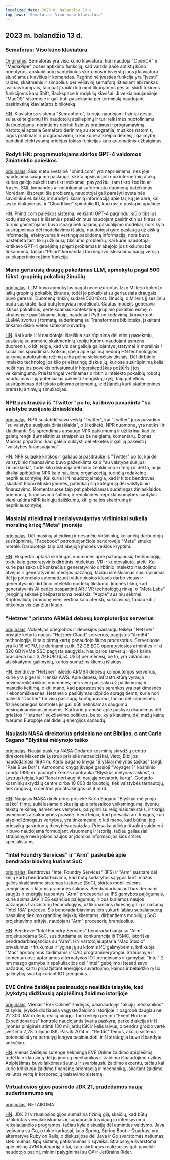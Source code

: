 ```yaml
---
localized_date: 2023 m. balandžio 13 d.
top_news: 'Semaforas: Viso kūno klaviatūra'
---
```




<CallToAction />

<Steps>

## 2023 m. balandžio 13 d.

### Semaforas: Viso kūno klaviatūra

[Originalas](https://github.com/everythingishacked/Semaphore).
Semaforas yra viso kūno klaviatūra, kuri naudoja "OpenCV" ir "MediaPipe" posės aptikimo funkciją, kad vaizdo įraše aptiktų kūno orientyrus, apskaičiuotų santykinius skirtumus ir išverstų juos į klaviatūra siunčiamus klavišus ir komandas. Pagrindinė įvesties funkcija yra "įvesti" raides, skaitmenis ir simbolius per vėliavinį semaforą ištiesiant abi rankas įvairiais kampais, taip pat įtraukti kiti modifikuojantys gestai, skirti tokioms funkcijoms kaip Shift, Backspace ir rodyklių klavišai. Ji veikia naujausioje "MacOS" sistemoje ir gali būti pasiekiama per terminalą naudojant pasirinktinę klaviatūros biblioteką.

[HN](http://news.ycombinator.com/item?id=35536550).
Klaviatūros sistema "Semaphore", kurioje naudojami fiziniai gestai, sulaukė teigiamų HN naudotojų atsiliepimų ir turi reikšmės nuotoliniams darbuotojams, norintiems derinti fizinius pratimus ir programavimą. Vartotojai aptaria Semaforo derinimą su stenografija, muzikos natomis, jogos pratimais ir programavimu, o kai kurie atkreipia dėmesį į galimybę padidinti efektyvumą pridėjus tokias funkcijas kaip automatinis užbaigimas.

### Rodyti HN: programuotojams skirtos GPT-4 valdomos žiniatinklio paieškos

[originalas](https://www.phind.com).
Šiuo metu svetainė "phind.com" yra neprieinama, nes joje naudojama saugumo paslauga, skirta apsisaugoti nuo internetinių atakų, kurias galėjo sukelti tam tikri veiksmai, pavyzdžiui, tam tikro žodžio ar frazės, SQL komandos ar netinkamai suformuotų duomenų pateikimas. Norėdami išspręsti šią problemą, naudotojai gali parašyti svetainės savininkui el. laišką ir nurodyti išsamią informaciją apie tai, ką jie darė, kai įvyko blokavimas, ir "Cloudflare" spindulio ID, kurį rasite puslapio apačioje.

[HN](http://news.ycombinator.com/item?id=35543668).
Phind.com paieškos sistema, veikianti GPT-4 pagrindu, siūlo tikslius kodų atsakymus ir išsamius paaiškinimus naudojant pasirinktinius filtrus, o turinio gamintojams buvo išnagrinėti pajamų pasidalijimo modeliai, nors kyla susirūpinimas dėl modeliavimo išlaidų; naudotojai gyrė paslaugą už aiškią informaciją, efektyvumą ir vertingą papildomą informaciją, nors buvo pastebėta tam tikrų užklausų tikslumo problemų. Kai kurie naudotojai kritikavo GPT-4 gebėjimą spręsti problemas ir abejojo jos tikslumu bei tinkamumu, tačiau "Phind" komanda į tai reagavo išleisdama naują versiją su ekspertinio režimo funkcija.

### Mano geriausių draugų pakeitimas LLM, apmokytu pagal 500 tūkst. grupinių pokalbių žinučių

[originalas](https://www.izzy.co/blogs/robo-boys.html).
LLM buvo apmokytas pagal necenzūruotas Izzy Millerio koledžo laikų grupinių pokalbių žinutes, todėl jo pokalbiai su geriausiais draugais buvo geresni. Duomenų rinkinį sudarė 500 tūkst. žinučių, o Mileris jį sesijiniu būdu suskirstė, kad būtų lengviau modeliuoti. Gautas modelis generavo ištisus pokalbius, perteikdamas kontekstinę grupinio pokalbio esmę, o straipsnyje paaiškinama, kaip, naudojant Python kodavimą, konvertuoti LLaMA svorius į formatą, suderinamą su Transformers biblioteka, įskaitant tinkamo disko vietos suteikimo svarbą.

[HN](http://news.ycombinator.com/item?id=35540154).
Kai kurie HN naudotojai išreiškia susirūpinimą dėl etinių pasekmių, susijusių su asmenų skaitmeninių kopijų kūrimu naudojant asmens duomenis, o kiti teigia, kad vis dar galioja galiojantys įstatymai ir moralinis / socialinis spaudimas. Kritikai įspėja apie galimą nedorą HN technologijos taikymą autokratinių režimų arba pelno siekiančiais tikslais. Dėl dirbtinio intelekto technologijos kilo prieštaringų diskusijų, kuriose susirūpinimą kelia neištirtas jos poveikis privatumui ir hiperskeptiškas požiūris į jos veiksmingumą. Prieštaringai vertinamas dirbtinio intelekto pokalbių robotų naudojimas ir jų potencialas pakeisti žmogiškąjį ryšį, taip pat etinis susirūpinimas dėl teksto pildymo priemonių, leidžiančių kurti skaitmenines prarastų artimųjų simuliacijas.

### NPR pasitraukia iš "Twitter" po to, kai buvo pavadinta "su valstybe susijusia žiniasklaida

[originalas](https://www.wbur.org/npr/1169269161/npr-leaves-twitter-government-funded-media-label).
NPR sustabdė savo veiklą "Twitter", kai "Twitter" juos pavadino "su valstybe susijusia žiniasklaida", o ši etiketė, NPR nuomone, yra netiksli ir klaidinanti. Šis sprendimas apsaugo NPR patikimumą ir užtikrina, kad jie galėtų rengti žurnalistinius straipsnius be neigiamų komentarų. Elonas Muskas pripažino, kad galėjo suklysti dėl etiketės ir gali ją pakeisti į "valstybės finansuojama".

[HN](http://news.ycombinator.com/item?id=35539280).
NPR sulaukė kritikos ir galiausiai pasitraukė iš "Twitter" po to, kai dėl valstybinio finansavimo buvo paženklinta kaip "su valstybe susijusi žiniasklaida", todėl kilo diskusija dėl tokio ženklinimo kriterijų ir dėl to, ar jis tiksliai apibūdina NPR kaip naujienų organizaciją, turinčią redakcinę nepriklausomybę. Kai kurie HN naudotojai teigia, kad ir kitos bendrovės, įskaitant Elono Musko įmones, patenka į šią kategoriją dėl valstybinio finansavimo. Komentaruose taip pat pabrėžiamas sudėtingas žiniasklaidos priemonių, finansavimo šaltinių ir redakcinės nepriklausomybės santykis: vieni kaltina NPR kairiųjų šališkumu, kiti gina jos skaidrumą ir nepriklausomybę.

### Masiniai atleidimai ir nedalyvaujantys viršininkai sukelia moralinę krizę "Meta" įmonėje

[originalas](https://www.nytimes.com/2023/04/12/technology/meta-layoffs-employees-management.html).
Dėl masinių atleidimų ir nesančių viršininkų, keliančių darbuotojų susirūpinimą, "Facebook" patronuojančioje bendrovėje "Meta" smuko moralė. Darbuotojai taip pat abejoja įmonės veiklos kryptimi.

[HN](http://news.ycombinator.com/item?id=35537813).
Ekspertai aptaria skirtingas nuomones apie pažangiausių technologijų, tokių kaip generatyvinis dirbtinis intelektas, VR ir kriptovaliuta, ateitį. Kai kurie pasisako už konkrečius generatyvinio dirbtinio intelekto naudojimo atvejus ir generatyvinės medijos pažangą, tačiau išreiškiamas susirūpinimas dėl jo potencialo automatizuoti viduriniosios klasės darbo vietas ir generatyvinio dirbtinio intelekto modelių tikslumo. Įmonės tikisi, kad generatyvinis AI padės paspartinti AR / VR technologijų rinką, o "Meta Labs" įrenginių sėkmė priešpastatoma neaiškiai "Apple" ausinių sėkmei. Kriptovaliutų pramonę vieni vertina kaip aferistų sukčiavimą, tačiau kiti į bitkoinus vis dar žiūri kitaip.

### "Hetzner" pristato ARM64 debesų kompiuterijos serverius

[originalas](https://www.hetzner.com/press-release/arm64-cloud/).
Vokietijos prieglobos ir debesijos paslaugų teikėja "Hetzner" pristatė keturis naujus "Hetzner Cloud" serverius, pagrįstus "Arm64" technologija, ir taip pirmą kartą panaudojo šiuos procesorius. Serveriuose yra iki 16 vCPU, jie derinami su iki 32 GB ECC operatyviosios atminties ir iki 320 GB NVMe SSD pagrįsta saugykla. Naujosios serverių linijos kaina prasideda nuo 3,79 EUR (4,54 USD) per mėnesį, be to, yra valandinių atsiskaitymo galimybių, kurios sumažins klientų išlaidas.

[HN](http://news.ycombinator.com/item?id=35540084).
Bendrovė "Hetzner" išleido ARM64 debesų kompiuterijos serverius, kurie yra pigesni ir lenkia AWS. Apie debesų infrastruktūrą vyrauja nevienareikšmiškos nuomonės, nes vieni pasisako už patikimumą ir mastelio keitimą, o kiti mano, kad paprastesnės sąrankos yra patikimesnės ir ekonomiškesnės. Hetznerio pasiūlymas užpildo spragą tiems, kurie nori paleisti "Docker" be visų paslaugų konfigūravimo, tačiau dėl silpnesnės fizinės prieigos kontrolės jis gali būti netinkamas saugumu besirūpinančioms įmonėms. Kai kurie pranešė apie paskyrų draudimus dėl griežtos "Hetzner" sukčiavimo politikos, be to, kyla klausimų dėl mažų kainų tvarumo Europoje dėl didelių energijos sąnaudų.

### Naujasis NASA direktorius prisiekia ne ant Biblijos, o ant Carlo Sagano "Blyškiai mėlynojo taško

[originalas](https://www.independent.co.uk/space/nasa-director-carl-sagan-oath-b2317698.html).
Naujai paskirta NASA Godardo kosminių skrydžių centro direktorė Makenzie Lystrup prisiekė netradiciškai, vietoj Biblijos naudodamasi 1994 m. Karlo Sagano knyga "Blyškiai mėlynas taškas" (angl. "Pale Blue Dot"). Astronomo knygą įkvėpė garsioji "Voyager 1" kosminio zondo 1990 m. padaryta Žemės nuotrauka "Blyškus mėlynas taškas", o Lystrup teigia, kad "labai nori auginti naująją novatorių kartą". Godardo kosminių skrydžių centre dirba 10 000 darbuotojų, tiek valstybės tarnautojų, tiek rangovų, o centras yra atsakingas už 4 mlrd.

[HN](http://news.ycombinator.com/item?id=35536612).
Naujasis NASA direktorius prisiekė Karlo Sagano "Blyškiai mėlynojo taško" filme, sukėlusiame diskusiją apie priesaikos veiksmingumą, šventų tekstų reikšmę, asmenines vertybes, palyginti su religiniais tekstais, ir tikrąją asmeninės atsakomybės prasmę. Vieni teigia, kad priesaika ant knygos, kuri atspindi žmogaus vertybes, yra tinkamesnė, o kiti mano, kad būtina, jog priesaiką garantuotų dievybės atvaizdas. Priesaika atlieka ritualinį vaidmenį ir buvo naudojama formuojant visuomenę ir istoriją, tačiau galiausiai straipsnyje nėra jokios naujos ar įdomios informacijos šios srities specialistams.

### "Intel Foundry Services" ir "Arm" paskelbė apie bendradarbiavimą kuriant SoC

[originalas](https://www.intel.com/content/www/us/en/newsroom/news/intel-foundry-arm-announce-multigeneration-collaboration-leading-edge-soc-design.html).
Bendrovės "Intel Foundry Services" (IFS) ir "Arm" susitarė dėl kelių kartų bendradarbiavimo, kad būtų sudarytos sąlygos kurti mažos galios skaičiavimo sistemas lustuose (SoC), skirtas mobiliesiems įrenginiams ir kitoms pramonės šakoms. Bendradarbiaujant bus derinami saugūs ir energiją taupantys "Arm" procesoriai su IFS gamybos pajėgumais, kurie apima JAV ir ES esančius pajėgumus, ir bus kuriamos naujos pažangios tranzistorių technologijos, užtikrinančios didesnę galią ir našumą "Intel 18A" procese. Šis bendradarbiavimas leis sukurti labiau subalansuotą pasaulinę tiekimo grandinę liejyklų klientams, dirbantiems mobiliųjų SoC projektavimo srityje, naudojant "Arm" procesorių branduolius.

[HN](http://news.ycombinator.com/item?id=35539057).
Bendrovė "Intel Foundry Services" bendradarbiauja su "Arm" projektuodama SoC, susidurdama su konkurencija iš TSMC, istoriškai bendradarbiaujančios su "Arm". HN vartotojai aptaria "Mac Studio" privalumus ir trūkumus ir lygina ją su kitomis PC galimybėmis, kritikuoja "Mac" apribojimus žaidimams ir CAD programinei įrangai. Straipsnyje ir komentaruose aptariamos alternatyvos IOT įrenginiams ir gamybai, "Intel" 2 nm mazgo gamyba ir spekuliacijos dėl "Intel" gebėjimo ištesėti savo pažadus, kartu pripažįstant energijos suvartojimo, kainos ir belaidžio ryšio galimybių svarbą kuriant IOT įrenginius.

### EVE Online žaidėjas pasinaudojo neaiškia taisykle, kad įvykdytų didžiausią apiplėšimą žaidimo istorijoje

[originalas](https://www.pcgamer.com/eve-online-player-uses-obscure-rule-to-pull-off-the-biggest-heist-in-the-games-history/).
Vienas "EVE Online" žaidėjas, pasinaudojęs "akcijų mechanikos" taisykle, įvykdė didžiausią vagystę žaidimo istorijoje ir pagrobė daugiau nei 22 300 JAV dolerių realių pinigų. Tam reikėjo perimti "Event Horizon Expeditionaries" kontrolę naudojantis švaria paskyra, perkelti akcijas ir iš įmonės piniginės atimti 130 milijardų ISK ir kelis laivus, o bendra grobio vertė įvertinta 2,23 trilijono ISK. Pasak 2014 m. "Reddit" temos, akcijų sistema potencialiai yra pernelyg lengva pasinaudoti, ir ši strategija buvo išbandyta anksčiau.

[HN](http://news.ycombinator.com/item?id=35533711).
Vienas žaidėjas surengė sėkmingą EVE Online žaidimo apiplėšimą, todėl kilo klausimų dėl jo įmonių mechanikos ir žaidimo išnaudojimo rizikos. Apiplėšimas buvo laikomas šauniu ir svarbiausiu žaidimo akcentu, tačiau kai kurie kritikuoja žaidimo finansinę orientaciją ir mechaniką, įskaitant žaidimo valiutos vertę ir korporacijų balsavimo sistemą.

### Virtualiosios gijos pasirodo JDK 21, pradėdamos naują suderinamumo erą

[originalas](https://www.infoq.com/news/2023/04/virtual-threads-arrives-jdk21/).
NETAIKOMA.

[HN](http://news.ycombinator.com/item?id=35535906).
JDK 21 virtualiosios gijos sumažina fizinių gijų skaičių, kad būtų užtikrintas vienalaikiškumas ir supaprastintos daug io intensyvumo reikalaujančios programos, tačiau kyla diskusijų dėl atminties valdymo. Java lyginama su Go, o tokie karkasai, kaip Spring, Spring Boot ir Quarkus, yra alternatyva Ruby on Rails, o diskusijose dėl Java ir Go svarstomas našumas, stebimumas, tipų sistemų patikimumas ir sąveika. Straipsnyje svarstoma apie nišinę JVM kategoriją ir tai, kaip skirtingos realizacijos gali paveikti naudotojo patirtį, minimi palyginimai su C# ir JetBrains Rider.

</Steps>
